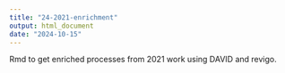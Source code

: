 ```yaml
---
title: "24-2021-enrichment"
output: html_document
date: "2024-10-15"
---
```

Rmd to get enriched processes from 2021 work using DAVID and revigo. 
